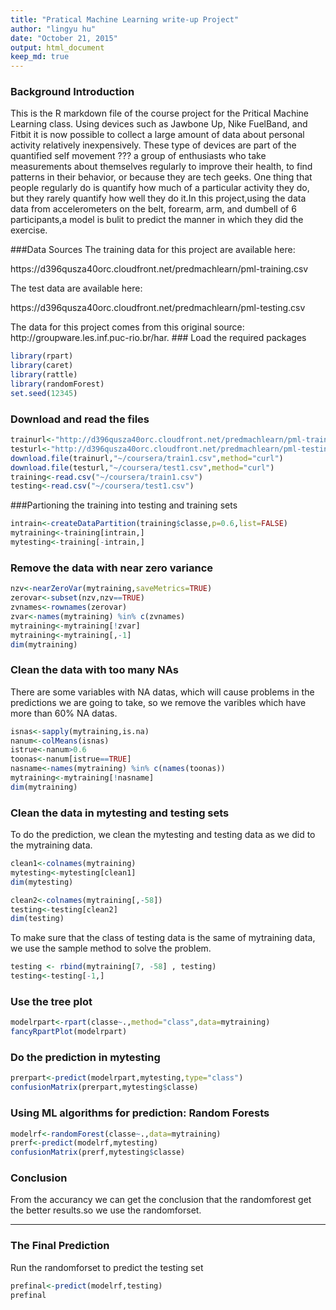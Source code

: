 ```yaml
---
title: "Pratical Machine Learning write-up Project"
author: "lingyu hu"
date: "October 21, 2015"
output: html_document
keep_md: true
---
```

### Background Introduction
This is the R markdown file of the course project for the Pritical Machine Learning class. Using devices such as Jawbone Up, Nike FuelBand, and Fitbit it is now possible to collect a large amount of data about personal activity relatively inexpensively. These type of devices are part of the quantified self movement ??? a group of enthusiasts who take measurements about themselves regularly to improve their health, to find patterns in their behavior, or because they are tech geeks. One thing that people regularly do is quantify how much of a particular activity they do, but they rarely quantify how well they do it.In this project,using the data data from accelerometers on the belt, forearm, arm, and dumbell of 6 participants,a model is bulit to predict the manner in which they did the exercise.

###Data Sources
The training data for this project are available here:

https://d396qusza40orc.cloudfront.net/predmachlearn/pml-training.csv

The test data are available here:

https://d396qusza40orc.cloudfront.net/predmachlearn/pml-testing.csv

The data for this project comes from this original source: http://groupware.les.inf.puc-rio.br/har.
### Load the required packages
```r
library(rpart)
library(caret)
library(rattle)
library(randomForest)
set.seed(12345)
```
### Download and read the files
```r
trainurl<-"http://d396qusza40orc.cloudfront.net/predmachlearn/pml-training.csv"
testurl<-"http://d396qusza40orc.cloudfront.net/predmachlearn/pml-testing.csv"
download.file(trainurl,"~/coursera/train1.csv",method="curl")
download.file(testurl,"~/coursera/test1.csv",method="curl")
training<-read.csv("~/coursera/train1.csv")
testing<-read.csv("~/coursera/test1.csv")
```
###Partioning the training into testing and training sets
```r
intrain<-createDataPartition(training$classe,p=0.6,list=FALSE)
mytraining<-training[intrain,]
mytesting<-training[-intrain,]
```
### Remove the data with near zero variance
```r
nzv<-nearZeroVar(mytraining,saveMetrics=TRUE)
zerovar<-subset(nzv,nzv==TRUE)
zvnames<-rownames(zerovar)
zvar<-names(mytraining) %in% c(zvnames)
mytraining<-mytraining[!zvar]
mytraining<-mytraining[,-1]
dim(mytraining)
```
### Clean the data with too many NAs
There are some variables with NA datas, which will cause problems in the predictions we are going to take, so we remove the varibles which have more than 60% NA datas. 
```r
isnas<-sapply(mytraining,is.na)
nanum<-colMeans(isnas)
istrue<-nanum>0.6
toonas<-nanum[istrue==TRUE]
nasname<-names(mytraining) %in% c(names(toonas))
mytraining<-mytraining[!nasname]
dim(mytraining)
```
### Clean the data in mytesting and testing sets
To do the prediction, we clean the mytesting and testing data as we did to the mytraining data.
```r
clean1<-colnames(mytraining)
mytesting<-mytesting[clean1]
dim(mytesting)

clean2<-colnames(mytraining[,-58])
testing<-testing[clean2]
dim(testing)
```
To make sure that the class of testing data is the same of mytraining data, we use the sample method to solve the problem.
```r

testing <- rbind(mytraining[7, -58] , testing)
testing<-testing[-1,]
```
### Use the tree plot
```r
modelrpart<-rpart(classe~.,method="class",data=mytraining)
fancyRpartPlot(modelrpart)
```
### Do the prediction in mytesting
```r
prerpart<-predict(modelrpart,mytesting,type="class")
confusionMatrix(prerpart,mytesting$classe)
```
### Using ML algorithms for prediction: Random Forests
```r
modelrf<-randomForest(classe~.,data=mytraining)
prerf<-predict(modelrf,mytesting)
confusionMatrix(prerf,mytesting$classe)
```
### Conclusion
From the accurancy we can get the conclusion that the randomforest get the better results.so we use the randomforset.

___________________________
### The Final Prediction
Run the randomforset to predict the testing set
```r
prefinal<-predict(modelrf,testing)
prefinal
```